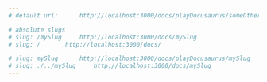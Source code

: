 ---
# default url: 		http://localhost:3000/docs/playDocusaurus/someOtherDoc

# absolute slugs
# slug: /mySlug 	http://localhost:3000/docs/mySlug
# slug: /		http://localhost:3000/docs/

# slug: mySlug 		http://localhost:3000/docs/playDocusaurus/mySlug
# slug: ./../mySlug 	http://localhost:3000/docs/mySlug
---




<PartialExample name="Sebastien" status="positive"/>